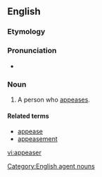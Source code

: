 ==English==

===Etymology===

{{suffix|appease|er}}

===Pronunciation===
* {{rhymes|iːzə(r)}}

===Noun===
{{en-noun}}

# A person who [[appease]]s.

====Related terms====
* [[appease]]
* [[appeasement]]

[[Category:English agent nouns]]

[[vi:appeaser]]